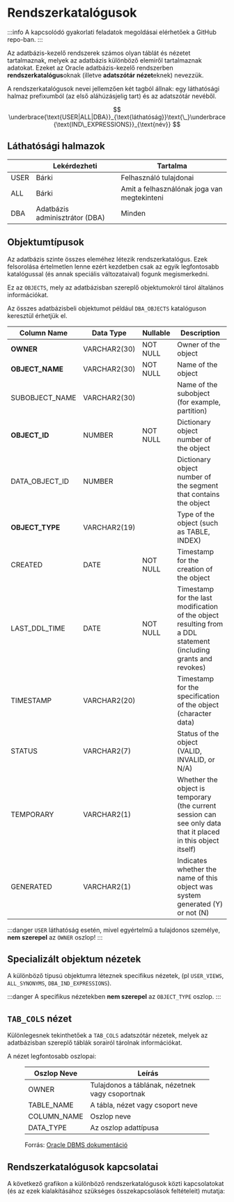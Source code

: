 
# Rendszerkatalógusok

:::info
A kapcsolódó gyakorlati feladatok megoldásai elérhetőek a GitHub repo-ban.
:::

Az adatbázis-kezelő rendszerek számos olyan táblát és nézetet tartalmaznak, melyek az adatbázis különböző elemiről
tartalmaznak adatokat. Ezeket az Oracle adatbázis-kezelő rendszerben **rendszerkatalógus**oknak
(illetve **adatszótár nézet**eknek) nevezzük.

A rendszerkatalógusok nevei jellemzően két tagból állnak: egy láthatósági halmaz prefixumból
(az első aláhúzásjelig tart) és az adatszótár nevéből.

$$
\underbrace{\text{USER|ALL|DBA}}_{\text{láthatóság}}\text{\_}\underbrace{\text{IND\_EXPRESSIONS}}_{\text{név}}
$$

## Láthatósági halmazok

|      | Lekérdezheti                   | Tartalma                                    |
|------|--------------------------------|---------------------------------------------|
| USER | Bárki                          | Felhasználó tulajdonai                      |
| ALL  | Bárki                          | Amit a felhasználónak joga van megtekinteni |
| DBA  | Adatbázis adminisztrátor (DBA) | Minden                                      |

## Objektumtípusok

Az adatbázis szinte összes eleméhez létezik rendszerkatalógus. Ezek felsorolása értelmetlen lenne ezért kezdetben csak
az egyik legfontosabb katalógussal (és annak speciális változataival) fogunk megismerkedni.

Ez az `OBJECTS`, mely az adatbázisban szereplő objektumokról tárol általános információkat.

Az összes adatbázisbeli objektumot például `DBA_OBJECTS` katalóguson keresztül érhetjük el.

| Column Name     | Data Type    | Nullable | Description                                                                                                     |
|-----------------|--------------|----------|-----------------------------------------------------------------------------------------------------------------|
| **OWNER**       | VARCHAR2(30) | NOT NULL | Owner of the object                                                                                             |
| **OBJECT_NAME** | VARCHAR2(30) | NOT NULL | Name of the object                                                                                              |
| SUBOBJECT_NAME  | VARCHAR2(30) |          | Name of the subobject (for example, partition)                                                                  |
| **OBJECT_ID**   | NUMBER       | NOT NULL | Dictionary object number of the object                                                                          |
| DATA_OBJECT_ID  | NUMBER       |          | Dictionary object number of the segment that contains the object                                                |
| **OBJECT_TYPE** | VARCHAR2(19) |          | Type of the object (such as TABLE, INDEX)                                                                       |
| CREATED         | DATE         | NOT NULL | Timestamp for the creation of the object                                                                        |
| LAST_DDL_TIME   | DATE         | NOT NULL | Timestamp for the last modification of the object resulting from a DDL statement (including grants and revokes) |
| TIMESTAMP       | VARCHAR2(20) |          | Timestamp for the specification of the object (character data)                                                  |
| STATUS          | VARCHAR2(7)  |          | Status of the object (VALID, INVALID, or N/A)                                                                   |
| TEMPORARY       | VARCHAR2(1)  |          | Whether the object is temporary (the current session can see only data that it placed in this object itself)    |
| GENERATED       | VARCHAR2(1)  |          | Indicates whether the name of this object was system generated (Y) or not (N)                                   |

:::danger
`USER` láthatóság esetén, mivel egyértelmű a tulajdonos személye, **nem szerepel** az `OWNER` oszlop!
:::

## Specializált objektum nézetek

A különböző típusú objektumra léteznek specifikus nézetek, (pl `USER_VIEWS`, `ALL_SYNONYMS`, `DBA_IND_EXPRESSIONS`).

:::danger
A specifikus nézetekben **nem szerepel** az `OBJECT_TYPE` oszlop.
:::

## `TAB_COLS` nézet
Különlegesnek tekinthetőek a `TAB_COLS` adatszótár nézetek, melyek az adatbázisban szereplő táblák sorairól tárolnak
információkat.

A nézet legfontosabb oszlopai:

<figure className="figure-with-caption">

| Oszlop Neve | Leírás                                |
| ----------- | ------------------------------------- |
| OWNER       | Tulajdonos a táblának, nézetnek vagy csoportnak |
| TABLE_NAME  | A tábla, nézet vagy csoport neve      |
| COLUMN_NAME | Oszlop neve                          |
| DATA_TYPE   | Az oszlop adattípusa                 |

<figcaption>Forrás: <a href="https://docs.oracle.com/cd/E11882_01/server.112/e40402/statviews_2102.htm#REFRN20276">Oracle DBMS dokumentáció</a></figcaption></figure>


## Rendszerkatalógusok kapcsolatai
A következő grafikon a különböző rendszerkatalógusok közti kapcsolatokat (és az ezek kialakításához
szükséges összekapcsolások feltételeit) mutatja:

<AllViewsFlow/>
